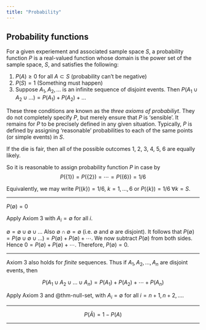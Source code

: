 ```yaml
---
title: "Probability"
---
```


## Probability functions

For a given experiement and associated sample space $S$, a probability function $P$ is a real-valued function whose domain is the power set of the sample space, $S$, and satisfies the following:

1. $P(A) \geq 0$ for all $A \subset S$ (probability can't be negative)
2. $P(S) = 1$ (Something must happen)
3. Suppose $A_1, A_2, \ldots$ is an infinite sequence of disjoint events. Then $P(A_1 \cup A_2 \cup \ldots) = P(A_1) + P(A_2) + \ldots$

These three conditions are known as the _three axioms of probabiliyt_. They do not completely specify $P$, but merely ensure that $P$ is 'sensible'. It remains for $P$ to be precisely defined in any given situation. Typically, $P$ is defined by assigning 'reasonable' probabilities to each of the same points (or simple events) in $S$.

::: {.callout-notes title="Example 3"}

If the die is fair, then all of the possible outcomes 1, 2, 3, 4, 5, 6 are equally likely.

So it is reasonable to assign probability function $P$ in case by 
$$
P(\{1\}) = P(\{2\}) = \cdots = P(\{6\}) = 1 / 6
$$

Equivalently, we may write $P(\{k\}) = 1/6$, $k=1, \ldots, 6$ or $P(\{k\}) = 1/6 \; \forall k = S$.

:::

---

::: {#thm-null-set}
$P(\emptyset) = 0$
:::

::: {.proof}

Apply Axiom 3 with $A_i = \emptyset$ for all $i$.

$\emptyset = \emptyset \cup \emptyset \cup \ldots$ Also $\emptyset \cap \emptyset = \emptyset$ (i.e. $\emptyset$ and $\emptyset$ are disjoint). It follows that $P(\emptyset) = P(\emptyset \cup \emptyset \cup \ldots) = P(\emptyset) + P(\emptyset) + \cdots$. We now subtract $P(\emptyset)$ from both sides. Hence $0 = P(\emptyset) + P(\emptyset) + \cdots$. Therefore, $P(\emptyset) = 0$.

:::

--- 

::: {#thm-finite-disjoint}
Axiom 3 also holds for _finite_ sequences. Thus if $A_1, A_2, \ldots, A_n$ are disjoint events, then

$$
P(A_1 \cup A_2 \cup \ldots \cup A_n) = P(A_1) + P(A_2) + \cdots + P(A_n)
$$

:::

::: {.proof}

Apply Axiom 3 and @thm-null-set, with $A_i = \emptyset$ for all $i = n + 1, n + 2, \ldots$.

:::

--- 

::: {#thm-complementary}

$$
P(\bar{A}) = 1 - P(A)
$$

:::

::: {.proof}

\begin{align*}

1 & = P(S) \tag{by Axiom 2} \\
  & = P(A \cup \bar{A}) \tag{by the definition of complementation} \\
  & = P(A) + P(\bar{A}) \tag{by Theorem 2 with $n = 2$, since $A$ and $\bar{A}$ are disjoint.}

\end{align*}

:::

---


